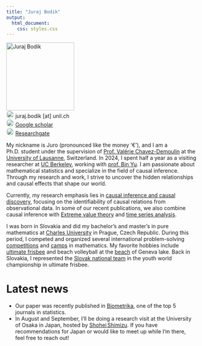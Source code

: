 ---
title: "Juraj Bodik"
output:
  html_document:
    css: styles.css
---

<div class="row">
  <div class="col-md-3">
   <img src="foto.jpg" alt="Juraj Bodik" style="width:180px;">
   <br>
 <img src="email.png" alt="rg" style="width:20px; border-radius:50%;"> juraj.bodik [at] unil.ch
 <br>
 <img src="gs.png" alt="gs" style="width:20px; border-radius:50%;"> [Google scholar](https://scholar.google.com/citations?user=Ip7P8NIAAAAJ&hl=en)
 <br>
 <img src="rg.png" alt="rg" style="width:20px; border-radius:50%;"> [Researchgate](https://www.researchgate.net/profile/Juraj-Bodik)




  </div>
  <div class="col-md-9">

My nickname is Juro (pronounced like the money '€'), and I am a Ph.D. student under the supervision of [Prof. Valérie Chavez-Demoulin](https://wp.unil.ch/hecimpact/people/valerie-chavez-demoulin/) at the [University of Lausanne](https://www.unil.ch/hec/en/home.html), Switzerland. In 2024, I spent half a year as a visiting researcher at [UC Berkeley](https://www.stat.berkeley.edu/~yugroup/index.html), working with [prof. Bin Yu](https://www.stat.berkeley.edu/~yugroup/index.html). I am passionate about mathematical statistics and specialize in the field of causal inference. Through my research and work, I strive to uncover the hidden relationships and causal effects that shape our world.

Currently, my research emphasis lies in [causal inference and causal discovery](https://arxiv.org/abs/2407.09632), focusing on the identifiability of causal relations from observational data. In some of our recent publications, we also combine causal inference with [Extreme value theory](https://en.wikipedia.org/wiki/Extreme_value_theory) and [time series analysis](https://en.wikipedia.org/wiki/Granger_causality). 

I was born in Slovakia and did my bachelor's and master's in pure mathematics at [Charles University](https://www.mff.cuni.cz/en) in Prague, Czech Republic. During this period, I competed and organized several international problem-solving [competitions](https://www.imc-math.org.uk/?year=2020&item=info) and [camps](https://kms.sk/) in mathematics. My favorite hobbies include [ultimate frisbee](https://www.flyhigh.ultimate.ch/) and beach volleyball at the [beach](https://goo.gl/maps/YQZAVj8VvoEqdKDt6) of Geneva lake. Back in Slovakia, I represented the [Slovak national team](https://wfdf.sport/about-wfdf/member-federations/slovakia/) in the youth world championship in ultimate frisbee.


  </div>
</div>


# Latest news
- Our paper was recently published in [Biometrika](https://academic.oup.com/biomet/advance-article/doi/10.1093/biomet/asaf042/8157876), one of the top 5 journals in statistics.
- In August and September, I’ll be doing a research visit at the University of Osaka in Japan, hosted by [Shohei Shimizu](https://www.shimizulab.org/lab). If you have recommendations for Japan or would like to meet up while I’m there, feel free to reach out!

